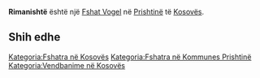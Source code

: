 {{Fshat në Kosovës
 | Emri                = Rimanishtë
| sqi_N_name = Rimanishtë
| sqi_N_FULL_NAME_RO = Rimanishtë
| sqi_N_FULL_NAME_ND_RO = Rimanishte
| sqi_N_SORT_NAME_RG = RIMANISHTE
| sqi_N_FULL_NAME_RG = Rimanishtë
| sqi_N_FULL_NAME_ND_RG = Rimanishte
| srp_N_name = Rimanište
| srp_N_FULL_NAME_RO = Rimanište
| srp_N_FULL_NAME_ND_RO = Rimaniste
| srp_N_SORT_NAME_RG = RIMANISTE
| srp_N_FULL_NAME_RG = Rimanište
| srp_N_FULL_NAME_ND_RG = Rimaniste
| srp_NS_name = Риманиште
| srp_NS_FULL_NAME_RO = Риманиште
| srp_NS_FULL_NAME_ND_RO = Риманиште
| srp_NS_SORT_NAME_RG = РИМАНИШТЕ
| srp_NS_FULL_NAME_RG = Риманиште
| srp_NS_FULL_NAME_ND_RG = Риманиште

 | Emri (Rasa dhanore) = 
 | Figura              = 
 | Shteti              = Kosovo
 | Komuna              = Prishtinë
 | Kodi postar         = 
 | Sipërfaqja          = 

 | Popullsia           = 

 | Regj. i popullsisë  = 
 | Dend. e popullsisë  = 
 | Faqja zyrtare       = 
 <!--- Koordinatat ----> 
 | Gjerësia            = 42.767222
 | Gjatësia            = 21.198333
 | Lartësia            = 
}}
'''Rimanishtë''' është një [[Fshat Vogel]] në [[Prishtinë]] të [[Kosovës]].

<!-- == Gjeografia == -->
<!-- == Historia == -->
<!-- == Demografia == -->
== Shih edhe ==
{{Komuna Prishtinë}}
{{Kosovo-Administrata-Cung}}

[[Kategoria:Fshatra në Kosovës]]
[[Kategoria:Fshatra në Kommunes Prishtinë]]
[[Kategoria:Vendbanime në Kosovës]]
